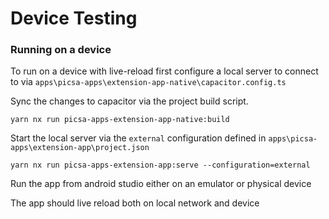 # Device Testing

### Running on a device
To run on a device with live-reload first configure a local server to connect to via `apps\picsa-apps\extension-app-native\capacitor.config.ts`

Sync the changes to capacitor via the project build script.

```
yarn nx run picsa-apps-extension-app-native:build
```

Start the local server via the `external` configuration defined in `apps\picsa-apps\extension-app\project.json`

```
yarn nx run picsa-apps-extension-app:serve --configuration=external
```

Run the app from android studio either on an emulator or physical device

The app should live reload both on local network and device